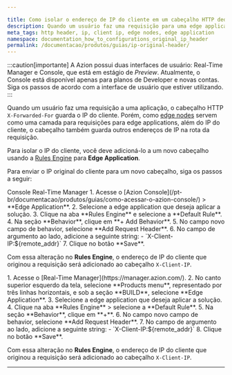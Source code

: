 ```yaml
---

title: Como isolar o endereço de IP do cliente em um cabeçalho HTTP dedicado
description: Quando um usuário faz uma requisição para uma edge application, o cabeçalho X-Forwarded-For guarda o endereço de IP do cliente junto a outros IPs da rota de requisição. Saiba como você pode isolar o IP do cliente em um cabeçalho dedicado.
meta_tags: http header, ip, client ip, edge nodes, edge application
namespace: documentation_how_to_configurations_original_ip_header
permalink: /documentacao/produtos/guias/ip-original-header/
---
```



:::caution[importante]
A Azion possui duas interfaces de usuário: Real-Time Manager e Console, que está em estágio de *Preview*. Atualmente, o Console está disponível apenas para planos de Developer e novas contas. Siga os passos de acordo com a interface de usuário que estiver utilizando.
:::

Quando um usuário faz uma requisição a uma aplicação, o cabeçalho HTTP `X-Forwarded-For` guarda o IP do cliente. Porém, como [edge nodes](/pt-br/documentacao/produtos/build/edge-application/) servem como uma camada para requisições para edge applications, além do IP do cliente, o cabeçalho também guarda outros endereços de IP na rota da requisição.

Para isolar o IP do cliente, você deve adicioná-lo a um novo cabeçalho usando a [Rules Engine](/pt-br/documentacao/produtos/build/edge-application/rules-engine/) para **Edge Application**.

Para enviar o IP original do cliente para um novo cabeçalho, siga os passos a seguir:

<Tabs client:visible>
    <Fragment slot="tab.console">Console</Fragment>
    <Fragment slot="tab.rtm">Real-Time Manager</Fragment>

<Fragment slot="panel.console">
1. Acesse o [Azion Console](/pt-br/documentacao/produtos/guias/como-acessar-o-azion-console/) > **Edge Application**.
2. Selecione a edge application que deseja aplicar a solução.
3. Clique na aba **Rules Engine** e selecione a **Default Rule**.
4. Na seção **Behavior**, clique em **+ Add Behavior**.
5. No campo novo campo de behavior, selecione **Add Request Header**.
6. No campo de argumento ao lado, adicione a seguinte string:
   - `X-Client-IP:${remote_addr}`
7. Clique no botão **Save**.

Com essa alteração no **Rules Engine**, o endereço de IP do cliente que originou a requisição será adicionado ao cabeçalho `X-Client-IP`.
</Fragment>

<Fragment slot="panel.rtm">
1. Acesse o [Real-Time Manager](https://manager.azion.com/).
2. No canto superior esquerdo da tela, selecione **Products menu**, representado por três linhas horizontais, e sob a seção **BUILD**, selecione **Edge Application**.
3. Selecione a edge application que deseja aplicar a solução.
4. Clique na aba **Rules Engine** > selecione a **Default Rule**.
5. Na seção **Behavior**, clique em **+**.
6. No campo novo campo de behavior, selecione **Add Request Header**.
7. No campo de argumento ao lado, adicione a seguinte string:
   - `X-Client-IP:${remote_addr}`
8. Clique no botão **Save**.

Com essa alteração no **Rules Engine**, o endereço de IP do cliente que originou a requisição será adicionado ao cabeçalho `X-Client-IP`.

</Fragment>

</Tabs>







---

